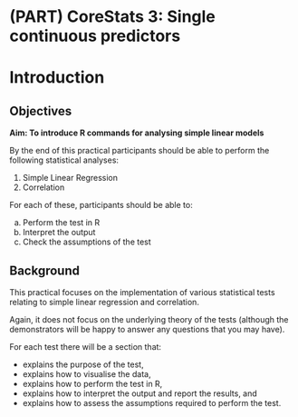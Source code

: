 # (PART) CoreStats 3: Single continuous predictors {.unnumbered}

# Introduction {#cs3-intro}

## Objectives
:::objectives
**Aim: To introduce R commands for analysing simple linear models**

By the end of this practical participants should be able to perform the following statistical analyses:

1.	Simple Linear Regression
2.	Correlation

For each of these, participants should be able to:

a.	Perform the test in R
b.	Interpret the output
c.	Check the assumptions of the test
:::

## Background

This practical focuses on the implementation of various statistical tests relating to simple linear regression and correlation.

Again, it does not focus on the underlying theory of the tests (although the demonstrators will be happy to answer any questions that you may have).

For each test there will be a section that:

* explains the purpose of the test,
* explains how to visualise the data,
* explains how to perform the test in R,
* explains how to interpret the output and report the results, and 
* explains how to assess the assumptions required to perform the test.
